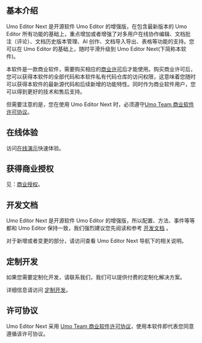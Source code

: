 ## 基本介绍

Umo Editor Next 是开源软件 Umo Editor 的增强版，在包含最新版本的 Umo Editor 所有功能的基础上，重点增加或者增强了对多用户在线协作编辑、文档批注（评论）、文档历史版本管理、AI 创作、文档导入导出、表格等功能的支持。您可以在 Umo Editor 的基础上，随时平滑升级到 Umo Editor Next(下简称本软件)。

本软件是一款商业软件，需要购买相应的[商业许可](./pricing)后才能使用。购买商业许可后，您可以获得本软件的全部代码和本软件私有代码仓库的访问权限，这意味着您随时可以获得本软件的最新源代码和后续新增的功能特性。同时作为商业软件用户，您可以得到更好的技术和售后支持。

但需要注意的是，您在使用 Umo Editor Next 时，必须遵守[Umo Team 商业软件许可协议](./license)。

## 在线体验

访问[在线演示](https://demo.umodoc.com/editor-next?pane=hide&lang=zh-CN)快速体验。

## 获得商业授权

见：[商业授权](./buy)。


## 开发文档

Umo Editor Next 是开源软件 Umo Editor 的增强版，所以配置、方法、事件等等都和 Umo Editor 保持一致，我们强烈建议您先阅读和参考 [开发文档](https://editor.umodoc.com/cn/docs) 。

对于新增或者变更的部分，请访问查看 Umo Editor Next 导航下的相关说明。

## 定制开发

如果您需要定制化开发，请联系我们，我们可以提供付费的定制化解决方案。

详细信息请访问 [定制开发](https://editor.umodoc.com/cn/docs/customization)。

## 许可协议

Umo Editor Next 采用 [Umo Team 商业软件许可协议](./license)，使用本软件即代表您同意遵循该许可协议。
